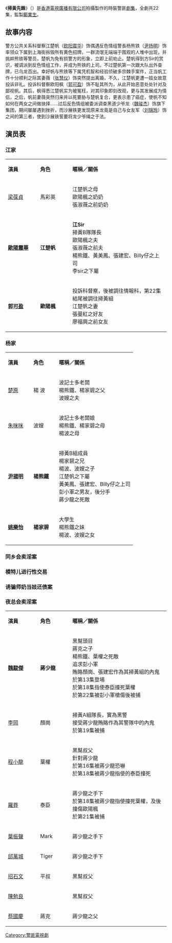 {{Unreferenced|time=2020-10-11T08:13:37+00:00}}
{{無綫劇集 
| 中文劇名= 扫黄先鋒
| 英文劇名= {{lang|en|Crime of passion}}
| 圖像= 
| 製作年份= 1998年
| 翡翠台首播日期= 1998年5月11日-6月9日
| 翡翠台首播時間= 逢星期一至五 21:35-22:35
| 監製= [[鄺業生|鄺業生]]
| 編導= -{[[王少杰|王少杰]]}-、[[冼燕芳|冼燕芳]]、[[王信|王　信]]、[[方俊華|方俊華]]、<br/>[[關永忠|關永忠]]
| 製作統籌= [[楊天明|楊天明]]
| 助理編導= [[何南銓|何南銓]]、[[霍美慧|霍美慧]]、[[黃志華_(編導)|黃志華]]、[[黃錦萍|黃錦萍]]、<br/>[[譚穗銘|譚穗銘]]、[[李鳳明|李鳳明]]、[[邱銘|邱　銘]]
| 編審= [[黃育德|黃育德]]
| 編劇= [[黃育德|黃育德]]、[[鄭成武|鄭成武]]、[[歐玉嫻|歐玉嫻]]、[[冼少玲|冼少玲]]、<br/>[[王少敏|王少敏]]
| 集數= 22
| 劇種= 時裝警匪
| 外景= [[香港|香港]]
| 製作公司= [[香港|香港]][[電視廣播有限公司|電視廣播有限公司]]
| 主演= {{nowrap|[[欧阳震华|欧阳震华]]、[[郭可盈|郭可盈]]、[[尹扬明|尹扬明]]、[[魏骏杰|魏骏杰]]、<br/>[[刘锦玲|刘锦玲]]、[[張慧儀|張慧儀]]、[[郭耀明|郭耀明]]、[[姚莹莹|姚莹莹]]}}
| 主題曲= 无名英雄
| 作曲= [[伍乐城|伍乐城]]
| 填詞= [[小美|小美]]
| 主唱= [[郭富城|郭富城]]
}}
《'''掃黃先鋒'''》（{{lang-en|'''Crime of passion'''}}）是[[香港|香港]][[電視廣播有限公司|電視廣播有限公司]]拍攝製作的時裝警匪[[劇集|劇集]]，全劇共22集，監製[[鄺業生|鄺業生]]。

[[Category:警匪電視劇|Category:警匪電視劇]]

==故事内容==
警方公共关系科督察江楚帆（[[欧阳震华|欧阳震华]]）饰偶遇反色情组警長杨熊铁（[[尹扬明|尹扬明]]）饰率领众下属到上海街拆毁所有黄色招牌，一群流氓无端端于围观的人堆中出现，并挑衅熊铁等警员，楚帆为免有损警方的形象，立即上前劝止。楚帆得到方Sir的赏识，被调派到反色情组工作，并成为熊铁的上司。不过楚帆第一次跟大队出外查牌，已乌龙百出。幸好帆与熊铁等下属凭机智和经验侦破多宗棘手案件，正当帆工作十分顺利之际其妻薇（[[张慧仪|张慧仪]]）饰突然提出离婚，不久，江楚帆更遭一妓女故意投诉非礼。投诉科督察欧阳枫（[[郭可盈|郭可盈]]）饰不耻其所为，从此开始恶意处处针对及鄙视帆。其后，枫得悉江楚帆实为被冤枉，对其印象即刻改观，更与其发展成为情侣，之后，帆前妻薇突然归来并以死要胁与楚帆复合，更表示患了癌症，使帆不知如何在两女之间做抉择......过后反色情组被委派调查黑道少爷龙（[[魏骏杰|魏骏杰]]）饰旗下集团，期间屡屡遇到挫折，而沙展铁更发现原来龙竟是自己与女友军（[[刘锦玲|刘锦玲]]）饰之间的第三者，使到沙展铁誓要将龙少爷绳之于法。

==演员表==
===江家===
{|class="wikitable" width="65%"
|-style="background:#AEB6BF; color:black" align=center
|style="width:20%"|'''演員'''||style="width:20%"|'''角色'''||'''暱稱／關係'''
|-
|[[梁葆貞|梁葆貞]]||馬彩英||江楚帆之母<br>歐陽楓之奶奶<br>張淑薇之前奶奶
|-
|'''[[歐陽震華|歐陽震華]]'''||'''江楚帆'''||'''江Sir'''<br>掃黃B隊隊長<br>歐陽楓之夫<br>張淑薇之前夫<br>楊熊鐵、黃美鳳、張建宏、Billy仔之上司<br>李sir之下屬
|-
|'''[[郭可盈|郭可盈]]'''||'''歐陽楓'''||投訴科督察，後被調往情報科，第22集結尾被調往掃黃組<br>江楚帆之妻<br>張曼紅之好友<br>廖福興之前女友
|}

===杨家===
{|class="wikitable" width="65%"
|-style="background:#AEB6BF; color:black" align=center
|style="width:20%"|'''演員'''||style="width:20%"|'''角色'''||'''暱稱／關係'''
|-
|[[楚原|楚原]]||楊 波||波記士多老闆<br>楊熊鐵、楊家碧之父<br>波嫂之夫
|-
|[[朱咪咪|朱咪咪]]||波嫂||波記士多老闆娘<br>楊熊鐵、楊家碧之母<br>楊波之母
|-
|'''[[尹揚明|尹揚明]]'''||'''楊熊鐵'''||掃黃B組成員<br>楊家碧之兄<br>楊波、波嫂之子<br>江楚帆之下屬<br>黃美鳳、張建宏、Billy仔之上司<br>彭小軍之男友，後分手<br>蔣少龍之死敵
|-
|'''[[姚樂怡|姚樂怡]]'''||'''楊家碧'''||大學生<br>楊熊鐵之妹<br>楊波、波嫂之女
|}

===同乡会卖淫案===
===模特儿进行性交易===
===诱骗师奶当妓还债案===
===夜总会卖淫案===
{|class="wikitable" width="65%"
|-style="background:#AEB6BF; color:black" align=center
|style="width:20%"|'''演員'''||style="width:20%"|'''角色'''||'''暱稱／關係'''
|-
|'''[[魏駿傑|魏駿傑]]'''||'''蔣少龍'''||黑幫頭目<br>蔣克之子<br>楊熊鐵、葉權之死敵<br>追求彭小軍<br>賄賂顏崗、張建宏作為其掃黃組的內鬼<br>於第13集登場<br>於第18集指使泰臣撞死葉權<br>於第22集被彭小軍槍傷後被捕
|-
|[[李岡|李岡]]||顏崗||掃黃A組隊長，實為黑警<br>接受蔣少龍賄賂作為其警隊中的內鬼<br>於第19集被捕
|-
|[[程小龍|程小龍]]||葉權||黑幫叔父<br>針對蔣少龍<br>於第16集被蔣少龍恐嚇<br>於第18集被蔣少龍指使的泰臣撞死
|-
|[[羅莽|羅莽]]||泰臣||蔣少龍之手下<br>於第18集被蔣少龍指使撞死葉權，及後撞傷歐陽楓<br>於第21集被捕
|-
|[[葉振聲|葉振聲]]||Mark||蔣少龍之手下
|-
|[[邱萬城|邱萬城]]||Tiger||蔣少龍之手下
|-
|[[招石文|招石文]]||平叔||黑幫叔父
|-
|[[陳勉良|陳勉良]]||||黑幫叔父
|-
|[[蔡國慶|蔡國慶]]||蔣克||蔣少龍之父
|}